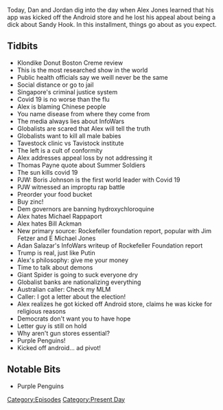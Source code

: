 {{DEFAULTSORT:
    #_EPISODE_0413:March 27, 2020
}}{{Episode
    | title           = March 27, 2020
    | caption         = [https://knowledgefight.libsyn.com/knowledge-fight-march-27-2020 Listen to this episode on Libsyn]
    | episodeNumber   = 413
    | length          = 02:15:34
    | airDate         = March 30, 2020
    | coverageDate    = March 27, 2020
    | episodeType     = [[:Category:Present Day|Present Day]]
    | appearance      = [[Paul Joseph Watson]], [[Boris Johnson]], [[Michael Rappaport]], [[Bill Ackman]], [[Adan Salazar]], [[Putin]]
    | oocDrop         = Alex can't say Real Red Pill Plus
    | previousEpisode = [[412: March 24-25, 2020]]
    | nextEpisode     = [[414: Bill Cooper's Ambitiously Bad Idea]]
}}

{{Stub}}

Today, Dan and Jordan dig into the day when Alex Jones learned that his app was kicked off the Android store and he lost his appeal about being a dick about Sandy Hook.  In this installment, things go about as you expect.

==Tidbits==

*Klondike Donut Boston Creme review
*This is the most researched show in the world
*Public health officials say we weill never be the same
*Social distance or go to jail
*Singapore's criminal justice system
*Covid 19 is no worse than the flu
*Alex is blaming Chinese people
*You name disease from where they come from
*The media always lies about InfoWars
*Globalists are scared that Alex will tell the truth
*Globalists want to kill all male babies
*Tavestock clinic vs Tavistock institute
*The left is a cult of conformity
*Alex addresses appeal loss by not addressing it
*Thomas Payne quote about Summer Soldiers
*The sun kills covid 19
*PJW: Boris Johnson is the first world leader with Covid 19
*PJW witnessed an improptu rap battle
*Preorder your food bucket
*Buy zinc!
*Dem governors are banning hydroxychloroquine
*Alex hates Michael Rappaport
*Alex hates Bill Ackman
*New primary source: Rockefeller foundation report, popular with Jim Fetzer and E Michael Jones
*Adan Salazar's InfoWars writeup of Rockefeller Foundation report
*Trump is real, just like Putin
*Alex's philosophy: give me your money
*Time to talk about demons
*Giant Spider is going to suck everyone dry
*Globalist banks are nationalizing everything
*Australian caller: Check my MLM
*Caller: I got a letter about the election!
*Alex realizes he got kicked off Android store, claims he was kicke for religious reasons
*Democrats don't want you to have hope
*Letter guy is still on hold
*Why aren't gun stores essential?
*Purple Penguins!
*Kicked off android... ad pivot!

==Notable Bits==

*Purple Penguins

[[Category:Episodes]]
[[Category:Present Day]]